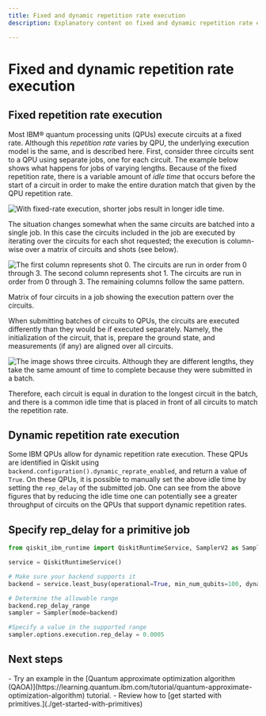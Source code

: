```yaml
---
title: Fixed and dynamic repetition rate execution
description: Explanatory content on fixed and dynamic repetition rate execution

---
```


# Fixed and dynamic repetition rate execution

## Fixed repetition rate execution

Most IBM&reg; quantum processing units (QPUs) execute circuits at a fixed rate. Although this *repetition rate* varies by QPU, the underlying execution model is the same, and is described here. First, consider three circuits sent to a QPU using separate jobs, one for each circuit. The example below shows what happens for jobs of varying lengths. Because of the fixed repetition rate, there is a variable amount of *idle time* that occurs before the start of a circuit in order to make the entire duration match that given by the QPU repetition rate.

![With fixed-rate execution, shorter jobs result in longer idle time.](/images/guides/fixed_single_circuit1.png "Idle time versus job length")

The situation changes somewhat when the same circuits are batched into a single job. In this case the circuits included in the job are executed by iterating over the circuits for each shot requested; the execution is column-wise over a matrix of circuits and shots (see below).

![The first column represents shot 0.  The circuits are run in order from 0 through 3.  The second column represents shot 1.  The circuits are run in order from 0 through 3.  The remaining columns follow the same pattern. ](/images/guides/circuits_shots_matrix1.png "Column-wise execution matrix")

Matrix of four circuits in a job showing the execution pattern over the circuits.

When submitting batches of circuits to QPUs, the circuits are executed differently than they would be if executed separately. Namely, the initialization of the circuit, that is, prepare the ground state, and measurements (if any) are aligned over all circuits.

![The image shows three circuits.  Although they are different lengths, they take the same amount of time to complete because they were submitted in a batch.](/images/guides/fixed_batch_circuit1.png)

Therefore, each circuit is equal in duration to the longest circuit in the batch, and there is a common idle time that is placed in front of all circuits to match the repetition rate.

## Dynamic repetition rate execution

Some IBM QPUs allow for dynamic repetition rate execution. These QPUs are identified in Qiskit using `backend.configuration().dynamic_reprate_enabled`, and return a value of `True`. On these QPUs, it is possible to manually set the above idle time by setting the `rep_delay` of the submitted job. One can see from the above figures that by reducing the idle time one can potentially see a greater throughput of circuits on the QPUs that support dynamic repetition rates.

## Specify rep_delay for a primitive job

```python
from qiskit_ibm_runtime import QiskitRuntimeService, SamplerV2 as Sampler

service = QiskitRuntimeService()

# Make sure your backend supports it
backend = service.least_busy(operational=True, min_num_qubits=100, dynamic_reprate_enabled=True)

# Determine the allowable range
backend.rep_delay_range
sampler = Sampler(mode=backend)

#Specify a value in the supported range
sampler.options.execution.rep_delay = 0.0005
```

## Next steps

<Admonition type="tip" title="Recommendations">
  - Try an example in the [Quantum approximate optimization algorithm (QAOA)](https://learning.quantum.ibm.com/tutorial/quantum-approximate-optimization-algorithm) tutorial.
  - Review how to [get started with primitives.](./get-started-with-primitives)
</Admonition>